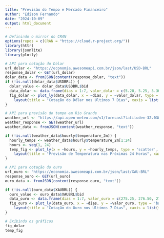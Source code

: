 ```yaml
---
title: "Previsão do Tempo e Mercado Financeiro"
author: "Edison Fernando"
date: "2024-10-09"
output: html_document
---
```


```r
# Definindo o mirror do CRAN
options(repos = c(CRAN = "https://cloud.r-project.org/"))
library(httr)
library(jsonlite)
library(plotly)
```

```r
# API para cotação do Dólar
url_dolar <- "https://economia.awesomeapi.com.br/json/last/USD-BRL"
response_dolar <- GET(url_dolar)
dolar_data <- fromJSON(content(response_dolar, "text"))
if (!is.null(dolar_data$USDBRL)) {
  dolar_value <- dolar_data$USDBRL$bid
  data_dolar <- data.frame(dias = 1:7, valor_dolar = c(5.20, 5.25, 5.30, 5.35, 5.50, 5.45, 5.55))
  fig_dolar <- plot_ly(data_dolar, x = ~dias, y = ~valor_dolar, type = 'scatter', mode = 'lines+markers') %>%
    layout(title = "Cotação do Dólar nos Últimos 7 Dias", xaxis = list(title = "Dias"), yaxis = list(title = "Valor (R$)"))
}

# API para previsão do tempo em Rio Grande
weather_url <- "https://api.open-meteo.com/v1/forecast?latitude=-32.03&longitude=-52.09&hourly=temperature_2m"
weather_response <- GET(weather_url)
weather_data <- fromJSON(content(weather_response, "text"))

if (!is.null(weather_data$hourly$temperature_2m)) {
  hourly_temps <- weather_data$hourly$temperature_2m[1:24]
  hours <- seq(1, 24)
  temp_fig <- plot_ly(x = ~hours, y = ~hourly_temps, type = 'scatter', mode = 'lines+markers') %>%
    layout(title = "Previsão de Temperatura nas Próximas 24 Horas", xaxis = list(title = "Horas"), yaxis = list(title = "Temperatura (°C)"))
}

# API para cotação do ouro
url_ouro <- "https://economia.awesomeapi.com.br/json/last/XAU-BRL"
response_ouro <- GET(url_ouro)
ouro_data <- fromJSON(content(response_ouro, "text"))

if (!is.null(ouro_data$XAUBRL)) {
  ouro_value <- ouro_data$XAUBRL$bid
  data_ouro <- data.frame(dias = 1:7, valor_ouro = c(275.25, 276.50, 278.00, 279.50, 280.75, 282.10, 283.50))
  fig_ouro <- plot_ly(data_ouro, x = ~dias, y = ~valor_ouro, type = 'bar') %>%
    layout(title = "Cotação do Ouro nos Últimos 7 Dias", xaxis = list(title = "Dias"), yaxis = list(title = "Valor (R$)"))
}

# Exibindo os gráficos
fig_dolar
temp_fig

```


